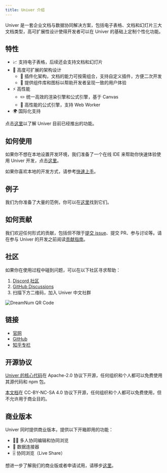 ```yaml
---
title: Univer 介绍
---
```



Univer 是一套企业文档与数据协同解决方案，包括电子表格、文档和幻灯片三大文档类型，高可扩展性设计使得开发者可以在 Univer 的基础上定制个性化功能。

## 特性

- 📈 支持电子表格，后续还会支持文档和幻灯片
- 🌌 高度可扩展的架构设计
  - 🔌 插件化架构，文档的能力可按需组合，支持自定义插件，方便二次开发
  - 💄 提供组件库和图标以帮助开发者呈现一致的用户体验
- ⚡ 高性能
  - ✏️ 统一高效的渲染引擎和公式引擎，基于 Canvas
  - 🧮 高性能的公式引擎，支持 Web Worker
- 🌍 国际化支持

点击[这里](/guides/features)以了解 Univer 目前已经推出的功能。

## 如何使用

如果你不想在本地设置开发环境，我们准备了一个在线 IDE 来帮助你快速体验使用 Univer 开发，点击[这里](/playground)。

如果你喜欢本地的开发方式，请参考[快速上手](/guides/quick-start)。

## 例子

我们为你准备了大量的范例，你可以在[这里](/playground)找到它们。

## 如何贡献

我们欢迎任何形式的贡献，包括但不限于[提交 issue](https://github.com/dream-num/univer/issues/new/choose)、提交 PR、参与讨论等。请在参与 Univer 的开发之前阅读[贡献指南](https://github.com/dream-num/univer/blob/dev/CONTRIBUTING.md)。

## 社区

如果你在使用过程中碰到问题，可以在以下社区寻求帮助：

1. [Discord 社区](https://discord.gg/XPGnMBmpd6)
1. [GitHub Discussions](https://github.com/dream-num/univer/discussions)
1. 扫描下方二维码，加入 Univer 中文社群

<Image src={QrCodeImg} width={300} alt="DreamNum QR Code" />

## 链接

- [官网](https://univer.work)
- [GitHub](https://github.com/dream-num/univer)
- [知乎专栏](https://www.zhihu.com/org/meng-shu-ke-ji)

## 开源协议

[Univer 的核心代码](https://github.com/dream-num/univer)在 Apache-2.0 协议下开源，任何组织和个人都可以免费使用其源代码和 npm 包。

[本文档](https://github.com/dream-num/docs)在 CC-BY-NC-SA 4.0 协议下开源，任何组织和个人都可以免费使用，但不允许用于商业目的。

## 商业版本

Univer 同时提供商业版本，提供以下开箱即用的功能：

- 👨‍💻 多人协同编辑和协同浏览
- 🛜 数据连接器
- 🎚️ 协同浏览（Live Share）

想进一步了解我们的商业版或者申请试用，请移步[这里](/enterprises)。
